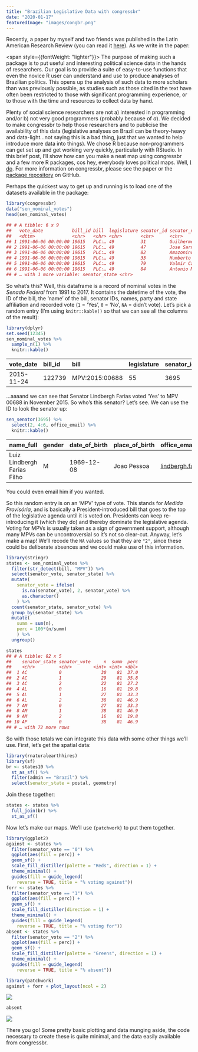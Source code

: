 ```yaml
---
title: "Brazilian Legislative Data with congressbr"
date: "2020-01-17"
featuredImage: "images/congbr.png"
---
```


Recently, a paper by myself and two friends was published in the Latin
American Research Review (you can read it
[here](https://larrlasa.org/articles/10.25222/larr.447/)). As we write
in the paper:

<span style={{fontWeight: "lighter"}}>
The purpose of making such a package is to put useful and interesting
political science data in the hands of researchers. Our goal is to
provide a suite of easy-to-use functions that even the novice R user
can understand and use to produce analyses of Brazilian politics. This
opens up the analysis of such data to more scholars than was
previously possible, as studies such as those cited in the text have
often been restricted to those with significant programming
experience, or to those with the time and resources to collect data by
hand.
</span>

Plenty of social science researchers are not a) interested in
programming and/or b) not very good programmers (probably because of
_a_). We decided to make congressbr to help those researchers and to
publicise the availability of this data (legislative analyses on Brazil
can be theory-heavy and data-light…not saying this is a bad thing, just
that we wanted to help introduce more data into things). We chose R
because non-programmers can get set up and get working very quickly,
particularly with RStudio. In this brief post, I’ll show how can you
make a neat map using congressbr and a few more R packages, cos hey,
everybody loves political maps. Well, [I
do](https://www.robertmylesmcdonnell.com/content/posts/UKelections2019/).
For more information on congressbr, please see the paper or the [package
repository](https://github.com/duarteguilherme/congressbr) on GitHub.

Perhaps the quickest way to get up and running is to load one of the
datasets available in the package:

```r
library(congressbr)
data("sen_nominal_votes")
head(sen_nominal_votes)

## # A tibble: 6 x 9
##   vote_date           bill_id bill  legislature senator_id senator_name senator_vote senator_party
##   <dttm>              <chr>   <chr> <chr>       <chr>      <chr>               <dbl> <chr>
## 1 1991-06-06 00:00:00 19615   PLC:… 49          31         Guilherme P…            1 PFL
## 2 1991-06-06 00:00:00 19615   PLC:… 49          47         Jose Sarney             1 PMDB
## 3 1991-06-06 00:00:00 19615   PLC:… 49          82         Amazonino M…            1 PDC
## 4 1991-06-06 00:00:00 19615   PLC:… 49          33         Humberto Lu…            1 PMDB
## 5 1991-06-06 00:00:00 19615   PLC:… 49          79         Valmir Camp…            1 PTB
## 6 1991-06-06 00:00:00 19615   PLC:… 49          84         Antonio Mar…            1 PMDB
## # … with 1 more variable: senator_state <chr>
```

So what’s this? Well, this dataframe is a record of nominal votes in the
_Senado Federal_ from 1991 to 2017. It contains the datetime of the
vote, the ID of the bill, the ‘name’ of the bill, senator IDs, names,
party and state affiliation and recorded vote (`1` = ‘Yes’, `0` = ‘No’,
`NA` = didn’t vote). Let’s pick a random entry (I’m using
`knitr::kable()` so that we can see all the columns of the result):

```r
library(dplyr)
set.seed(12345)
sen_nominal_votes %>%
  sample_n(1) %>%
  knitr::kable()
```

<table>
  <thead>
    <tr class="header">
      <th style="text-align: left;">vote_date</th>
      <th style="text-align: left;">bill_id</th>
      <th style="text-align: left;">bill</th>
      <th style="text-align: left;">legislature</th>
      <th style="text-align: left;">senator_id</th>
      <th style="text-align: left;">senator_name</th>
      <th style="text-align: right;">senator_vote</th>
      <th style="text-align: left;">senator_party</th>
      <th style="text-align: left;">senator_state</th>
    </tr>
  </thead>
  <tbody>
    <tr class="odd">
      <td style="text-align: left;">2015-11-24</td>
      <td style="text-align: left;">122739</td>
      <td style="text-align: left;">MPV:2015:00688</td>
      <td style="text-align: left;">55</td>
      <td style="text-align: left;">3695</td>
      <td style="text-align: left;">Lindbergh Farias</td>
      <td style="text-align: right;">1</td>
      <td style="text-align: left;">PT</td>
      <td style="text-align: left;">RJ</td>
    </tr>
  </tbody>
</table>

…aaaand we can see that Senator Lindbergh Farias voted ‘Yes’ to MPV
00688 in November 2015. So who’s this senator? Let’s see. We can use
the ID to look the senator up:

```r
sen_senator(3695) %>%
  select(2, 4:6, office_email) %>%
  knitr::kable()
```

<table>
  <thead>
    <tr class="header">
      <th style="text-align: left;">name_full</th>
      <th style="text-align: left;">gender</th>
      <th style="text-align: left;">date_of_birth</th>
      <th style="text-align: left;">place_of_birth</th>
      <th style="text-align: left;">office_email</th>
    </tr>
  </thead>
  <tbody>
    <tr class="odd">
      <td style="text-align: left;">Luiz Lindbergh Farias Filho</td>
      <td style="text-align: left;">M</td>
      <td style="text-align: left;">1969-12-08</td>
      <td style="text-align: left;">Joao Pessoa</td>
      <td style="text-align: left;">
        <a href="mailto:lindbergh.farias@senador.leg.br" class="email">
          lindbergh.farias@senador.leg.br
        </a>
      </td>
    </tr>
  </tbody>
</table>

You could even email him if you wanted.

So this random entry is on an ‘MPV’ type of vote. This stands for
_Medida Provisória_, and is basically a President-introduced bill that
goes to the top of the legislative agenda until it is voted on.
Presidents can keep re-introducing it (which they do) and thereby
dominate the legislative agenda. Voting for MPVs is usually taken as a
sign of government support, although many MPVs can be uncontroversial so
it’s not so clear-cut. Anyway, let’s make a map! We’ll recode the `NA`
values so that they are `"2"`, since these could be deliberate absences
and we could make use of this information.

```r
library(stringr)
states <- sen_nominal_votes %>%
  filter(str_detect(bill, "MPV")) %>%
  select(senator_vote, senator_state) %>%
  mutate(
    senator_vote = ifelse(
      is.na(senator_vote), 2, senator_vote) %>%
      as.character()
    ) %>%
  count(senator_state, senator_vote) %>%
  group_by(senator_state) %>%
  mutate(
    summ = sum(n),
    perc = 100*(n/summ)
    ) %>%
  ungroup()
```

```r
states
## # A tibble: 82 x 5
##    senator_state senator_vote     n  summ  perc
##    <chr>         <chr>        <int> <int> <dbl>
##  1 AC            0               30    81  37.0
##  2 AC            1               29    81  35.8
##  3 AC            2               22    81  27.2
##  4 AL            0               16    81  19.8
##  5 AL            1               27    81  33.3
##  6 AL            2               38    81  46.9
##  7 AM            0               27    81  33.3
##  8 AM            1               38    81  46.9
##  9 AM            2               16    81  19.8
## 10 AP            0               38    81  46.9
## # … with 72 more rows
```

So with those totals we can integrate this data with some other things
we’ll use. First, let’s get the spatial data:

```r
library(rnaturalearthhires)
library(sf)
br <- states10 %>%
  st_as_sf() %>%
  filter(admin == "Brazil") %>%
  select(senator_state = postal, geometry)
```

Join these together:

```r
states <- states %>%
  full_join(br) %>%
  st_as_sf()
```

Now let’s make our maps. We’ll use `{patchwork}` to put them together.

```r
library(ggplot2)
against <- states %>%
  filter(senator_vote == "0") %>%
  ggplot(aes(fill = perc)) +
  geom_sf() +
  scale_fill_distiller(palette = "Reds", direction = 1) +
  theme_minimal() +
  guides(fill = guide_legend(
    reverse = TRUE, title = "% voting against"))
forr <- states %>%
  filter(senator_vote == "1") %>%
  ggplot(aes(fill = perc)) +
  geom_sf() +
  scale_fill_distiller(direction = 1) +
  theme_minimal() +
  guides(fill = guide_legend(
    reverse = TRUE, title = "% voting for"))
absent <- states %>%
  filter(senator_vote == "2") %>%
  ggplot(aes(fill = perc)) +
  geom_sf() +
  scale_fill_distiller(palette = "Greens", direction = 1) +
  theme_minimal() +
  guides(fill = guide_legend(
    reverse = TRUE, title = "% absent"))
```

```r
library(patchwork)
against + forr + plot_layout(ncol = 2)
```

![](images/congtogether.png)

```r
absent
```

![](images/congabsent.png)

There you go! Some pretty basic plotting and data munging aside, the
code necessary to create these is quite minimal, and the data easily
available from congressbr.
